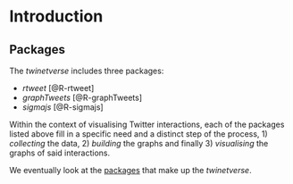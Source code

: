 # Introduction {#intro}

## Packages

The _twinetverse_ includes three packages:

* _rtweet_ [@R-rtweet]
* _graphTweets_ [@R-graphTweets]
* _sigmajs_ [@R-sigmajs]

Within the context of visualising Twitter interactions, each of the packages listed above fill in a specific need and a distinct step of the process, 1) _collecting_ the data, 2) _building_ the graphs and finally 3) _visualising_ the graphs of said interactions.

We eventually look at the [packages](pkgs) that make up the _twinetverse_.
